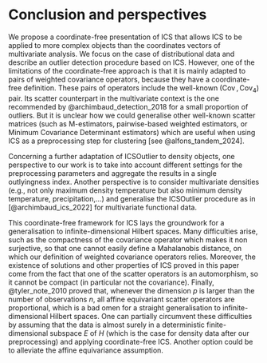 # Conclusion and perspectives {#sec-conclusion}

We propose a coordinate-free presentation of ICS that allows ICS to be
applied to more complex objects than the coordinates vectors of
multivariate analysis. We focus on the case of distributional data and
describe an outlier detection procedure based on ICS. However, one of
the limitations of the coordinate-free approach is that it is mainly
adapted to pairs of weighted covariance operators, because they have a
coordinate-free definition. These pairs of operators include the
well-known $(\operatorname{Cov}, \operatorname{Cov}_4)$ pair. Its
scatter counterpart in the multivariate context is the one recommended
by @archimbaud_detection_2018 for a small proportion of outliers. But it
is unclear how we could generalise other well-known scatter matrices
(such as M-estimators, pairwise-based weighted estimators, or Minimum
Covariance Determinant estimators) which are useful when using ICS as a
preprocessing step for clustering [see @alfons_tandem_2024].

Concerning a further adaptation of ICSOutlier to density objects, one
perspective to our work is to take into account different settings for
the preprocessing parameters and aggregate the results in a single
outlyingness index. Another perspective is to consider multivariate
densities (e.g., not only maximum density temperature but also minimum
density temperature, precipitation,...) and generalise the ICSOutlier
procedure as in [@archimbaud_ics_2022] for multivariate functional data.

This coordinate-free framework for ICS lays the groundwork for a
generalisation to infinite-dimensional Hilbert spaces. Many difficulties
arise, such as the compactness of the covariance operator which makes it
non surjective, so that one cannot easily define a Mahalanobis distance,
on which our definition of weighted covariance operators relies.
Moreover, the existence of solutions and other properties of ICS proved
in this paper come from the fact that one of the scatter operators is an
automorphism, so it cannot be compact (in particular not the
covariance). Finally, @tyler_note_2010 proved that, whenever the
dimension $p$ is larger than the number of observations $n$, all affine
equivariant scatter operators are proportional, which is a bad omen for
a straight generalisation to infinite-dimensional Hilbert spaces. One
can partially circumvent these difficulties by assuming that the data is
almost surely in a deterministic finite-dimensional subspace $E$ of $H$
(which is the case for density data after our preprocessing) and
applying coordinate-free ICS. Another option could be to alleviate the
affine equivariance assumption.
